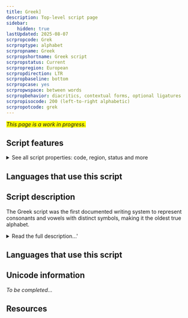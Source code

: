 ```yaml
---
title: Greek]
description: Top-level script page
sidebar:
    hidden: true
lastUpdated: 2025-08-07
scrpropcode: Grek
scrproptype: alphabet
scrpropname: Greek
scrpropshortname: Greek script
scrpropstatus: Current
scrpropregion: European
scrpropdirection: LTR
scrpropbaseline: bottom
scrpropcase: yes
scrpropwspace: between words
scrpropbehavior: diacritics, contextual forms, optional ligatures
scrpropisocode: 200 (left-to-right alphabetic)
scrpropotcode: grek
---
```


<span style='background-color:yellow'>_This page is a work in progress._</span>


## Script features

<details>
<summary> See all script properties: code, region, status and more</summary>
<ScriptInfo />
</details>

## Languages that use this script

<WsList script='Grek' wsMax='5' />

## Script description

The Greek script was the first documented writing system to represent consonants and vowels with distinct symbols, making it the oldest true alphabet.

<details><summary>Read the full description...'</summary>_Not yet available._</details>

## Languages that use this script

<WsList script='Grek' wsMax='5' />

## Unicode information

_To be completed..._

## Resources

<ScriptResources detailSummary='seemore' />

